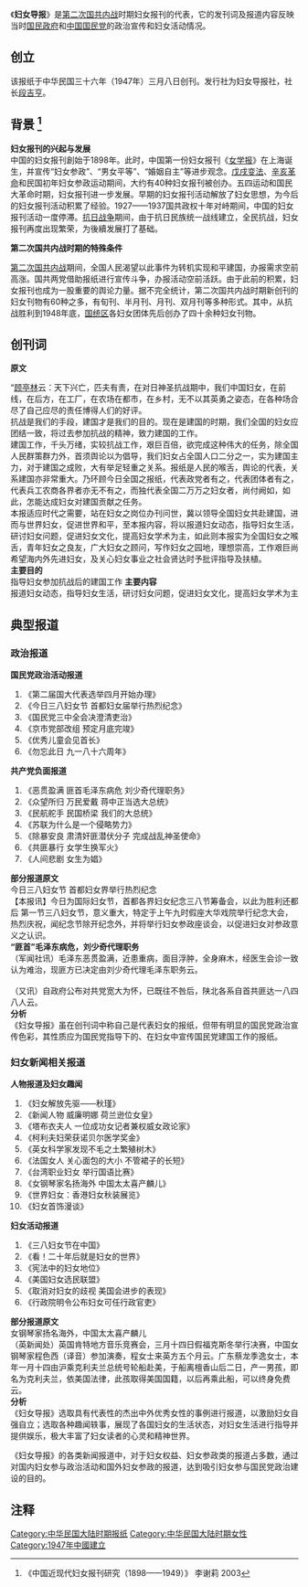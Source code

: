 {{multiple issues|
{{copyedit|time=2015-01-12T03:16:21+00:00}}
{{non-free|time=2015-01-12T03:16:21+00:00}}
{{refimprove|time=2015-01-12T03:16:21+00:00}}
{{dead end|time=2015-01-12T09:20:08+00:00}}
{{trivia|time=2015-01-12T09:30:47+00:00}}
}}
《'''妇女导报'''》是[[第二次国共内战|第二次国共内战]]时期妇女报刊的代表，它的发刊词及报道内容反映当时[[国民政府|国民政府]]和[[中国国民党|中国国民党]]的政治宣传和妇女活动情况。
== 创立 ==

该报纸于中华民国三十六年（1947年）三月八日创刊。发行社为妇女导报社，社长[[段吉亨|段吉亨]]。

== 背景 <ref> 《中国近现代妇女报刊研究（1898——1949）》 李谢莉 2003</ref> ==
'''妇女报刊的兴起与发展'''<br />

中国的妇女报刊創始于1898年。此时，中国第一份妇女报刊《[[女学报|女学报]]》在上海诞生，并宣传“妇女参政”、“男女平等”、“婚姻自主”等进步观念。[[戊戌变法|戊戌变法]]、[[辛亥革命|辛亥革命]]和民国初年妇女参政运动期间，大约有40种妇女报刊被创办。五四运动和国民大革命时期，妇女报刊进一步发展。早期的妇女报刊活动解放了妇女思想，为今后的妇女报刊活动积累了经验。1927——1937国共政权十年对峙期间，中国的妇女报刊活动一度停滞。[[中国抗日战争|抗日战争]]期间，由于抗日民族统一战线建立，全民抗战，妇女报刊再度出现繁荣，为後續发展打了基础。

'''第二次国共内战时期的特殊条件'''

[[第二次国共内战|第二次国共内战]]期间，全国人民渴望以此事件为转机实现和平建国，办报需求空前高涨。国共两党借助报纸进行宣传斗争，办报活动空前活跃。由于此前的积累，妇女报刊也成为一股重要的舆论力量。据不完全统计，第二次国共内战时期新创刊的妇女刊物有60种之多，有旬刊、半月刊、月刊、双月刊等多种形式。其中，从抗战胜利到1948年底，[[国统区|国统区]]各妇女团体先后创办了四十余种妇女刊物。

== 创刊词 ==
'''原文'''

“[[顾亭林|顾亭林]]云：天下兴亡，匹夫有责，在对日神圣抗战期中，我们中国妇女，在前线，在后方，在工厂，在农场在都市，在乡村，无不以其英勇之姿态，在各种场合尽了自己应尽的责任博得人们的好评。<br />

抗战是我们的手段，建国才是我们的目的。现在是建国的时期，我们全国的妇女应团结一致，将过去参加抗战的精神，致力建国的工作。<br />

建国工作，千头万绪，实较抗战工作，艰巨百倍，欲完成这种伟大的任务，除全国人民群策群力外，首须舆论以为倡导，我们妇女占全国人口二分之一，实为建国主力，对于建国之成败，大有举足轻重之关系。报纸是人民的喉舌，舆论的代表，关系建国亦非常重大。乃环顾今日全国之报纸，代表政党者有之，代表团体者有之，代表兵工农商各界者亦无不有之，而独代表全国二万万之妇女者，尚付阙如，如此，怎能达成妇女对建国贡献之任务。<br />

本报适应时代之需要，站在妇女之岗位办刊问世，冀以领导全国妇女共赴建国，进而与世界妇女，促进世界和平，至本报内容，将以报道妇女动态，指导妇女生活，研讨妇女问题，促进妇女文化，提高妇女学术为主，如此则本报实为全国妇女之喉舌，青年妇女之良友，广大妇女之顾问，写作妇女之园地，理想崇高，工作艰巨尚希望海内外先进妇女，及关心妇女事业之社会贤达时予批评指导及扶植。<br />

'''主要目的'''<br />

指导妇女参加抗战后的建国工作
'''主要内容'''<br />

报道妇女动态，指导妇女生活，研讨妇女问题，促进妇女文化，提高妇女学术为主
== 典型报道 ==
=== 政治报道 ===
'''国民党政治活动报道'''<br />

# 《第二届国大代表选举四月开始办理》
# 《今日三八妇女节 首都妇女届举行热烈纪念》
# 《国民党三中全会决澄清吏治》
# 《京市党部改组 预定月底完竣》
# 《优秀儿童会见首长》
# 《勿忘此日 九一八十六周年》<br />

'''共产党负面报道'''<br />

# 《恶贯盈满 匪首毛泽东病危 刘少奇代理职务》
# 《众望所归 万民爱戴 蒋中正当选大总统》
# 《民航舵手 民国桥梁 我们的大总统》
# 《苏联为什么是一个侵略势力》
# 《除暴安良 肃清奸匪潜伏分子 完成战乱神圣使命》
# 《共匪暴行 女学生换军火》
# 《人间悲剧 女生为娼》<br />

'''部分报道原文'''<br />

今日三八妇女节 首都妇女界举行热烈纪念
<br />
【本报讯】今日为国际妇女节，首都各界妇女纪念三八节筹备会，以此为胜利还都后
第一节三八妇女节，意义重大，特定于上午九时假座大华戏院举行纪念大会，热烈庆祝，闻纪念节除开纪念外，并将举行妇女参政座谈会，以促进妇女对参政意义之认识。<br />

'''“匪首”毛泽东病危，刘少奇代理职务'''
<br />
（军闻社讯）毛泽东恶贯盈满，近患重病，面目浮肿，全身麻木，经医生会诊一致认为难治，现匪方已决定由刘少奇代理毛泽东职务云。<br />

<br />
（又讯）自政府公布对共党宽大为怀，已既往不咎后，陕北各系自首共匪达一八四八人云。<br />

'''分析'''<br />

《妇女导报》虽在创刊词中称自己是代表妇女的报纸，但带有明显的国民党政治宣传色彩，其性质应为国民党指导下的、在妇女中宣传国民党建国工作的报纸。

=== 妇女新闻相关报道 ===
'''人物报道及妇女趣闻'''<br />

# 《妇女解放先驱——秋瑾》
# 《新闻人物 威廉明娜 荷兰逊位女皇》
# 《塔布衣夫人 一位成功女记者兼权威女政论家》
# 《柯利夫妇荣获诺贝尔医学奖金》
# 《英女科学家发现不毛之土繁殖树木》
# 《法国女人 关心面包的大小 不管裙子的长短》
# 《台湾职业妇女 举行国语比赛》
# 《女钢琴家名扬海外 中国太太喜产麟儿》
# 《世界妇女：香港妇女秋装展览》
# 《妇女首饰漫谈》
'''妇女活动报道'''<br />

# 《三八妇女节在中国》
# 《看！二十年后就是妇女的世界》
# 《宪法中的妇女地位》
# 《美国妇女选民联盟》
# 《取消对妇女的歧视 美国会进步的表现》
# 《行政院明令公布妇女可任行政官吏》
'''部分报道原文'''<br />

女钢琴家扬名海外，中国太太喜产麟儿<br />

（英新闻处）英国肯特地方音乐竞赛会，三月十四日假福克斯冬举行决赛，中国女钢琴家程色西（译音）参加演奏，程女士来英方五个月云。广东蔡龙季逸女士，本年一月十四由沪乘克利夫兰总统号轮船赴美，于船离檀香山后二日，产一男孩，即名为克利夫兰，依美国法律，此孩取得美国国籍，以后再乘此船，可以终身免费云。<br />

'''分析'''<br />

《妇女导报》选取具有代表性的杰出中外优秀女性的事例进行报道，以激励妇女自强自立；选取各种趣闻轶事，展现了各国妇女的生活状态，对妇女生活进行指导并提供娱乐，极大丰富了妇女读者的心灵和精神世界。

《妇女导报》的各类新闻报道中，对于妇女权益、妇女参政类的报道占多数，通过对国内妇女参与政治活动和国外妇女参政的报道，达到吸引妇女参与国民党政治建设的目的。

== 注释 ==

{{Reflist|2}}

[[Category:中华民国大陆时期报纸|Category:中华民国大陆时期报纸]]
[[Category:中华民国大陆时期女性|Category:中华民国大陆时期女性]]
[[Category:1947年中國建立|Category:1947年中國建立]]